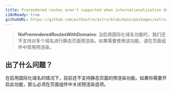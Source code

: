 ```yaml
---
title: Prerendered routes aren't supported when internationalization domains are enabled.
i18nReady: true
githubURL: https://github.com/withastro/astro/blob/main/packages/astro/src/core/errors/errors-data.ts
---
```


> **NoPrerenderedRoutesWithDomains**: 当启用国际化域名功能时，我们还不支持对多个域名进行静态页面预渲染。如果需要使用该功能，请在页面组件中禁用预渲染。

## 出了什么问题？
在启用国际化域名的情况下，目前还不支持静态页面的预渲染功能。如果你需要开启此功能，那么必须在页面组件中关闭预渲染选项。

